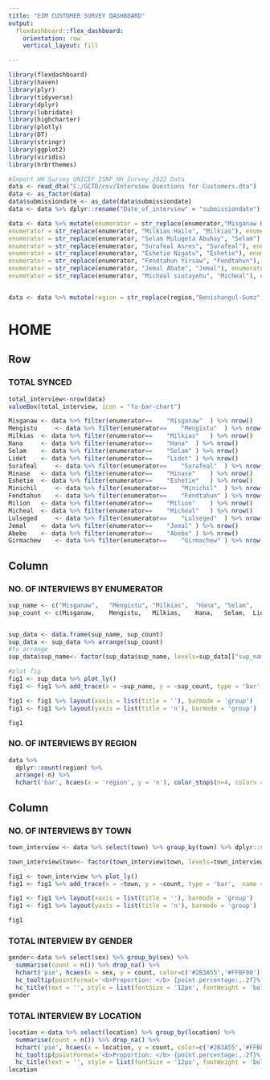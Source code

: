 ```yaml
---
title: "EIM CUSTOMER SURVEY DASHBOARD"
output: 
  flexdashboard::flex_dashboard:
    orientation: row
    vertical_layout: fill

---
```


```r
library(flexdashboard)
library(haven)
library(plyr)
library(tidyverse)
library(dplyr)
library(lubridate)
library(highcharter)
library(plotly)
library(DT)
library(stringr)
library(ggplot2)
library(viridis)
library(hrbrthemes)

```

```r
#Import HH Survey UNICEF_ISNP_HH_Survey_2022 Data
data <- read_dta("C:/GCTD/csv/Interview Questions for Customers.dta")
data <- as_factor(data)
data$submissiondate <- as_date(data$submissiondate)
data <- data %>% dplyr::rename("Date_of_interview" = "submissiondate")

data <- data %>% mutate(enumerator = str_replace(enumerator,"Misganaw Kebde", "Misganaw"), enumerator = str_replace(enumerator, "Mengistu Manyazewal", "Mengistu"),
enumerator = str_replace(enumerator, "Milkias Hailu", "Milkias"), enumerator = str_replace(enumerator, "Hana Getachew", "Hana"),
enumerator = str_replace(enumerator, "Selam Mulugeta Abuhay", "Selam"), enumerator = str_replace(enumerator, "Lidet Giragn Tefera", "Lidet"), 
enumerator = str_replace(enumerator, "Surafeal Asres", "Surafeal"), enumerator = str_replace(enumerator, "Minase Youseph", "Minase"),
enumerator = str_replace(enumerator, "Eshetie Nigatu", "Eshetie"), enumerator = str_replace(enumerator, "Minichil Alegegn", "Minichil"),
enumerator = str_replace(enumerator, "Fendtahun Yirsaw", "Fendtahun"), enumerator = str_replace(enumerator, "Milion Abebe", "Milion"),
enumerator = str_replace(enumerator, "Jemal Abate", "Jemal"), enumerator = str_replace(enumerator, "Milion Abebe", "Milion"),  
enumerator = str_replace(enumerator, "Micheal sintayehu", "Micheal"), enumerator = str_replace(enumerator, "Abebe Shimelis", "Abebe"), enumerator = str_replace(enumerator, "Lulseged Abate Dessie", "Lulseged"), enumerator = str_replace(enumerator, "Girmachew", "Girmachew"))


data <- data %>% mutate(region = str_replace(region,"Benishangul-Gumz", "Benishangul"))


```

HOME
=====================================
Row
-----------------------------------------------------------------------


### TOTAL SYNCED

```r
total_interview<-nrow(data)
valueBox(total_interview, icon = "fa-bar-chart")
```

```r
Misganaw <-	data %>% filter(enumerator==	"Misganaw"	) %>% nrow()
Mengistu	 <-	data %>% filter(enumerator==	"Mengistu"	) %>% nrow()
Milkias	 <-	data %>% filter(enumerator==	"Milkias"	) %>% nrow()
Hana	 <-	data %>% filter(enumerator==	"Hana"	) %>% nrow()
Selam	 <-	data %>% filter(enumerator==	"Selam"	) %>% nrow()
Lidet	 <-	data %>% filter(enumerator==	"Lidet"	) %>% nrow()
Surafeal	 <-	data %>% filter(enumerator==	"Surafeal"	) %>% nrow()
Minase	 <-	data %>% filter(enumerator==	"Minase"	) %>% nrow()
Eshetie	 <-	data %>% filter(enumerator==	"Eshetie"	) %>% nrow()
Minichil	 <-	data %>% filter(enumerator==	"Minichil"	) %>% nrow()
Fendtahun	 <-	data %>% filter(enumerator==	"Fendtahun"	) %>% nrow()
Milion	 <-	data %>% filter(enumerator==	"Milion"	) %>% nrow()
Micheal	 <-	data %>% filter(enumerator==	"Micheal"	) %>% nrow()
Lulseged	 <-	data %>% filter(enumerator==	"Lulseged"	) %>% nrow()
Jemal	 <-	data %>% filter(enumerator==	"Jemal"	) %>% nrow()
Abebe	 <-	data %>% filter(enumerator==	"Abebe"	) %>% nrow()
Girmachew	 <-	data %>% filter(enumerator==	"Girmachew"	) %>% nrow()
```



Column 
-----------------------------------------------------------------------

### NO. OF INTERVIEWS  BY ENUMERATOR {data-width=600}

```r
sup_name <- c("Misganaw",	"Mengistu",	"Milkias",	"Hana",	"Selam",	"Lidet",	"Surafeal",	"Minase",	"Eshetie",	"Minichil",	"Fendtahun",	"Milion",	"Micheal",	"Lulseged",	"Jemal",	"Abebe", "Girmachew")
sup_count <- c(Misganaw,	Mengistu,	Milkias,	Hana,	Selam,	Lidet,	Surafeal,	Minase,	Eshetie,	Minichil,	Fendtahun,	Milion,	Micheal,	Lulseged,	Jemal,	Abebe, Girmachew)


sup_data <- data.frame(sup_name, sup_count)
sup_data <- sup_data %>% arrange(sup_count)
#to arrange
sup_data$sup_name<- factor(sup_data$sup_name, levels=sup_data[["sup_name"]])

#plot fig
fig1 <- sup_data %>% plot_ly()
fig1 <- fig1 %>% add_trace(x = ~sup_name, y = ~sup_count, type = 'bar',  name = 'Household data', marker = list(color = '#006E7F'))

fig1 <- fig1 %>% layout(xaxis = list(title = ''), barmode = 'group')          
fig1 <- fig1 %>% layout(yaxis = list(title = 'n'), barmode = 'group')

fig1

```

### NO. OF INTERVIEWS  BY REGION {data-width=300}

```r
data %>% 
  dplyr::count(region) %>%
  arrange(-n) %>% 
  hchart('bar', hcaes(x = 'region', y = 'n'), color_stops(n=4, colors = c("#F65A83", "#FF1E00", "#21E1E1", "#224B0C")))
```


Column 
-----------------------------------------------------------------------
### NO. OF INTERVIEWS  BY TOWN {data-width=400}
```r
town_interview <- data %>% select(town) %>% group_by(town) %>% dplyr::summarise(count = n()) %>% arrange(count)

town_interview$town<- factor(town_interview$town, levels=town_interview[["town"]])

fig1 <- town_interview %>% plot_ly()
fig1 <- fig1 %>% add_trace(x = ~town, y = ~count, type = 'bar',  name = 'Household data', marker = list(color = '#FFBF00'))

fig1 <- fig1 %>% layout(xaxis = list(title = ''), barmode = 'group')          
fig1 <- fig1 %>% layout(yaxis = list(title = 'n'), barmode = 'group')

fig1
```


### TOTAL INTERVIEW BY GENDER {data-width=300}

```r

gender<-data %>% select(sex) %>% group_by(sex) %>% 
  summarise(count = n()) %>% drop_na() %>% 
  hchart('pie', hcaes(x = sex, y = count, color=c('#2B3A55','#FFBF00'))) %>% 
  hc_tooltip(pointFormat='<b>Proportion: </b> {point.percentage:,.2f}%') %>% 
  hc_title(text = '', style = list(fontSize = '12px', fontWeight = 'bold')) 
gender
```

### TOTAL INTERVIEW BY LOCATION {data-width=300}

```r
location <-data %>% select(location) %>% group_by(location) %>% 
  summarise(count = n()) %>% drop_na() %>% 
  hchart('pie', hcaes(x = location, y = count, color=c('#2B3A55','#FFBF00'))) %>% 
  hc_tooltip(pointFormat='<b>Proportion: </b> {point.percentage:,.2f}%') %>% 
  hc_title(text = '', style = list(fontSize = '12px', fontWeight = 'bold')) 
location
```